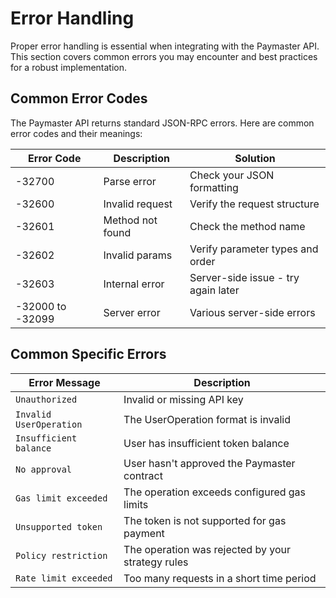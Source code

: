 
# Error Handling

Proper error handling is essential when integrating with the Paymaster API. This section covers common errors you may encounter and best practices for a robust implementation.

## Common Error Codes

The Paymaster API returns standard JSON-RPC errors. Here are common error codes and their meanings:

| Error Code | Description | Solution |
|------------|-------------|----------|
| -32700 | Parse error | Check your JSON formatting |
| -32600 | Invalid request | Verify the request structure |
| -32601 | Method not found | Check the method name |
| -32602 | Invalid params | Verify parameter types and order |
| -32603 | Internal error | Server-side issue - try again later |
| -32000 to -32099 | Server error | Various server-side errors |

## Common Specific Errors

| Error Message | Description |
|------------|-------------|
| `Unauthorized` | Invalid or missing API key |
| `Invalid UserOperation` | The UserOperation format is invalid |
| `Insufficient balance` | User has insufficient token balance |
| `No approval` | User hasn't approved the Paymaster contract |
| `Gas limit exceeded` | The operation exceeds configured gas limits |
| `Unsupported token` | The token is not supported for gas payment |
| `Policy restriction` | The operation was rejected by your strategy rules |
| `Rate limit exceeded` | Too many requests in a short time period |

<PageFeedback path="/en/developer-tools/paymaster-api/error-handling" /> 